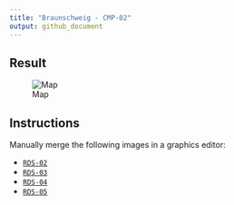 ```yaml
---
title: "Braunschweig - CMP-02"
output: github_document
---
```


## Result

![Map](map_large.jpg)

## Instructions

Manually merge the following images in a graphics editor:

- [`RDS-02`](../rds-02/README.md)
- [`RDS-03`](../rds-03/README.md)
- [`RDS-04`](../rds-04/README.md)
- [`RDS-05`](../rds-05/README.md)
